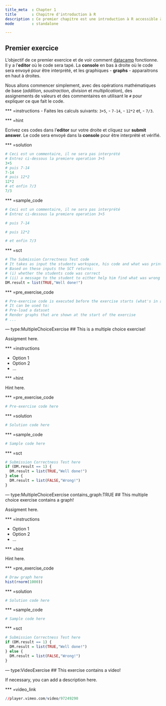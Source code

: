```yaml
---
title_meta  : Chapter 1
title       : Chapitre d'introduction à R
description : Ce premier chapitre est une introduction à R accessible à un débutant complet.
mode        : standalone

---
```

## Premier exercice

L'objectif de ce premier exercice et de voir comment [datacamp](https://www.datacamp.com) fonctionne. Il y a l'**editor** où le code sera tapé. La **console** en bas à droite où le code sera envoyé pour être interprété, et les graphiques - **graphs** - apparaitrons en haut à droites.

Nous allons commencer simplement, avec des opérations mathématiques de base (*addition*, *soustraction*, *division* et *multiplication*), des assignements de valeurs et des commentaires en utilisant le `#` pour expliquer ce que fait le code.

*** =instructions
  - Faites les calculs suivants: `3+5`, 
  - `7-14`, 
  - `12*2` et,
  - `7/3`.

*** =hint

Ecrivez ces codes dans l'**editor** sur votre droite et cliquez sur **submit answer**. Le code sera envoyé dans la **console** pour être interprété et vérifié.

*** =solution

```r
# Ceci est un commentaire, il ne sera pas interprété
# Entrez ci-dessous la premiere operation 3+5
3+5
# puis 7-14
7-14
# puis 12*2
12*2
# et enfin 7/3
7/3
```

*** =sample_code

```r
# Ceci est un commentaire, il ne sera pas interprété
# Entrez ci-dessous la premiere operation 3+5

# puis 7-14

# puis 12*2

# et enfin 7/3

```

*** =sct

```r
# The Submission Correctness Test code
# It takes as input the students workspace, his code and what was printed to the console during the exercise.
# Based on these inputs the SCT returns:
# (i) whether the students code was correct
# (ii) a message to the student to either help him find what was wrong or congragulate him on finding the solution.
DM.result = list(TRUE,"Well done!")
```

*** =pre_exercise_code

```r
# Pre-exercise code is executed before the exercise starts (what's in a name...)
# It can be used to:
# Pre-load a dataset
# Render graphs that are shown at the start of the exercise
# ...
```


--- type:MultipleChoiceExercise
## This is a multiple choice exercise!

Assigment here.

*** =instructions

- Option 1
- Option 2
- ...
  
*** =hint

Hint here. 

*** =pre_exercise_code

```r
# Pre-exercise code here
```

*** =solution

```r
# Solution code here 
```

*** =sample_code

```r
# Sample code here
```

*** =sct

```r
# Submission Correctness Test here
if (DM.result == 1) {
  DM.result = list(TRUE,"Well done!")
} else {
  DM.result = list(FALSE,"Wrong!")
}
```

--- type:MultipleChoiceExercise contains_graph:TRUE
## This multiple choice exercise contains a graph!

Assigment here.

*** =instructions

- Option 1
- Option 2
- ...
  
*** =hint

Hint here. 

*** =pre_exercise_code

```r
# Draw graph here
hist(rnorm(1000))
```

*** =solution

```r
# Solution code here 
```

*** =sample_code

```r
# Sample code here
```

*** =sct

```r
# Submission Correctness Test here
if (DM.result == 1) {
  DM.result = list(TRUE,"Well done!")
} else {
  DM.result = list(FALSE,"Wrong!")
}
```

--- type:VideoExercise
## This exercise contains a video!

If necessary, you can add a description here.

*** =video_link

```r
//player.vimeo.com/video/97249290
```